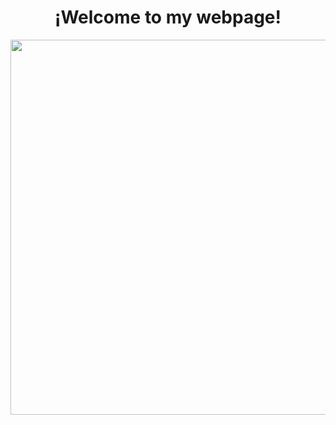<center> <h1>  ¡Welcome to my webpage!  </h1> </center>


<center>
<img src = "images/science-icons.gif" width = 600/>
</center>